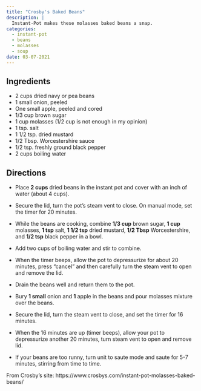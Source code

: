```yaml
---
title: "Crosby's Baked Beans"
description: |
  Instant-Pot makes these molasses baked beans a snap.
categories:
  - instant-pot
  - beans
  - molasses
  - soup
date: 03-07-2021
---
```


## Ingredients

* 2 cups dried navy or pea beans
* 1 small onion, peeled
* One small apple, peeled and cored
* 1/3 cup brown sugar
* 1 cup molasses (1/2 cup is not enough in my opinion)
* 1 tsp. salt
* 1 1/2 tsp. dried mustard
* 1/2 Tbsp. Worcestershire sauce
* 1/2 tsp. freshly ground black pepper
* 2 cups boiling water

## Directions

* Place **2 cups** dried beans in the instant pot and cover with an inch of water (about 4 cups).
* Secure the lid, turn the pot’s steam vent to close. On manual mode, set the timer for 20 minutes.
* While the beans are cooking, combine **1/3 cup** brown sugar, **1 cup** molasses, **1 tsp** salt, **1 1/2 tsp** dried mustard, **1/2 Tbsp** Worcestershire, and **1/2 tsp** black pepper in a bowl.
* Add two cups of boiling water and stir to combine.

* When the timer beeps, allow the pot to depressurize for about 20 minutes, press “cancel” and then carefully turn the steam vent to open and remove the lid.
* Drain the beans well and return them to the pot.

* Bury **1 small** onion and **1** apple in the beans and pour molasses mixture over the beans.
* Secure the lid, turn the steam vent to close, and set the timer for 16 minutes.
* When the 16 minutes are up (timer beeps), allow your pot to depressurize another 20 minutes, turn steam vent to open and remove lid.
* If your beans are too runny, turn unit to saute mode and saute for 5-7 minutes, stirring from time to time.

From Crosby's site: https://www.crosbys.com/instant-pot-molasses-baked-beans/
